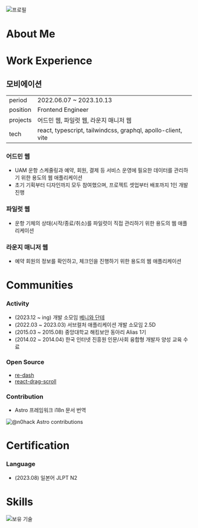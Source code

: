 
![프로필](./images/profile.png)

# About Me

<AboutMe />

# Work Experience

## 모비에이션

|          |                                                              |
| -------- | ------------------------------------------------------------ |
| period   | 2022.06.07 ~ 2023.10.13                                      |
| position | Frontend Engineer                                            |
| projects | 어드민 웹, 파일럿 웹, 라운지 매니저 웹                       |
| tech     | react, typescript, tailwindcss, graphql, apollo-client, vite |

### 어드민 웹

- UAM 운항 스케줄링과 예약, 회원, 결제 등 서비스 운영에 필요한 데이터를 관리하기 위한 용도의 웹 애플리케이션
- 초기 기획부터 디자인까지 모두 참여했으며, 프로젝트 셋업부터 배포까지 1인 개발 진행

### 파일럿 웹

- 운항 기체의 상태(시작/종료/취소)를 파일럿이 직접 관리하기 위한 용도의 웹 애플리케이션

### 라운지 매니저 웹

- 예약 회원의 정보를 확인하고, 체크인을 진행하기 위한 용도의 웹 애플리케이션

# Communities

### Activity

- (2023.12 ~ ing) 개발 소모임 [베니와 단테](#)
- (2022.03 ~ 2023.03) 서브컬처 애플리케이션 개발 소모임 2.5D
- (2015.03 ~ 2015.08) 중앙대학교 해킹보안 동아리 Alias 1기
- (2014.02 ~ 2014.04) 한국 인터넷 진흥원 인문/사회 융합형 개발자 양성 교육 수료

### Open Source

- [re-dash](#)
- [react-drag-scroll](#)

### Contribution

- Astro 프레임워크 i18n 문서 번역

![@n0hack Astro contributions](https://astro.badg.es/v2/contributor/n0hack.svg)

# Certification

### Language

- (2023.08) 일본어 JLPT N2

# Skills

![보유 기술](https://skillicons.dev/icons?i=html,css,js,ts,swift,tailwindcss,emotion,materialui,react,nextjs,gatsby,astro,electron,nodejs,express,supabase,firebase,graphql,apollo,webpack,vite,jest,githubactions,figma&perline=8)
